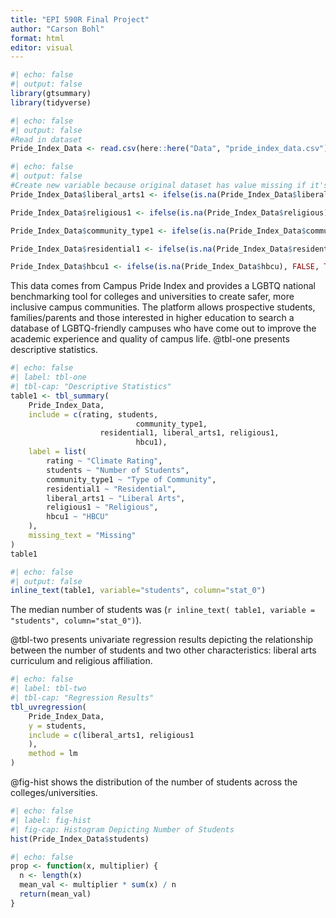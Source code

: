 ```yaml
---
title: "EPI 590R Final Project"
author: "Carson Bohl"
format: html
editor: visual
---
```

```r
#| echo: false 
#| output: false
library(gtsummary)
library(tidyverse)

```

```r
#| echo: false 
#| output: false
#Read in dataset
Pride_Index_Data <- read.csv(here::here("Data", "pride_index_data.csv"))
```

```r
#| echo: false 
#| output: false
#Create new variable because original dataset has value missing if it's false
Pride_Index_Data$liberal_arts1 <- ifelse(is.na(Pride_Index_Data$liberal_arts), FALSE, TRUE)

Pride_Index_Data$religious1 <- ifelse(is.na(Pride_Index_Data$religious), FALSE, TRUE)

Pride_Index_Data$community_type1 <- ifelse(is.na(Pride_Index_Data$community_type), FALSE, TRUE)

Pride_Index_Data$residential1 <- ifelse(is.na(Pride_Index_Data$residential), FALSE, TRUE)

Pride_Index_Data$hbcu1 <- ifelse(is.na(Pride_Index_Data$hbcu), FALSE, TRUE)
```

This data comes from Campus Pride Index and provides a LGBTQ national benchmarking tool for colleges and universities to create safer, more inclusive campus communities. The platform allows prospective students, families/parents and those interested in higher education to search a database of LGBTQ-friendly campuses who have come out to improve the academic experience and quality of campus life. @tbl-one presents descriptive statistics. 
```r
#| echo: false
#| label: tbl-one
#| tbl-cap: "Descriptive Statistics"
table1 <- tbl_summary(
	Pride_Index_Data,
	include = c(rating, students,
							community_type1,
					residential1, liberal_arts1, religious1,
							hbcu1),
	label = list(
		rating ~ "Climate Rating",
		students ~ "Number of Students",
		community_type1 ~ "Type of Community",
		residential1 ~ "Residential",
		liberal_arts1 ~ "Liberal Arts",
		religious1 ~ "Religious",
		hbcu1 ~ "HBCU"
	),
	missing_text = "Missing"
)
table1
```

```r
#| echo: false
#| output: false
inline_text(table1, variable="students", column="stat_0")
```
The median number of students was (`r inline_text( table1, variable = "students", column="stat_0")`).



@tbl-two presents univariate regression results depicting the relationship between the number of students and two other characteristics: liberal arts curriculum and religious affiliation. 
```r
#| echo: false
#| label: tbl-two
#| tbl-cap: "Regression Results"
tbl_uvregression(
	Pride_Index_Data,
	y = students,
	include = c(liberal_arts1, religious1
	),
	method = lm
)


```

@fig-hist shows the distribution of the number of students across the colleges/universities. 
```r
#| echo: false
#| label: fig-hist
#| fig-cap: Histogram Depicting Number of Students 
hist(Pride_Index_Data$students)
```
```r
#| echo: false
prop <- function(x, multiplier) {
  n <- length(x)
  mean_val <- multiplier * sum(x) / n
  return(mean_val)
}
```



